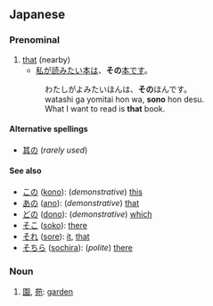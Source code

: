 ==Japanese==                             
===Prenominal===
{{ja-pos|h|prefix|rom=sono}}

# [[that]] (nearby)
#*[[私]][[が]][[読む|読み]][[たい]][[本]][[は]]、'''その'''[[本]][[です]]。
#:わたしがよみたいほんは、'''その'''ほんです。
#:watashi ga yomitai hon wa, '''sono''' hon desu.
#:What I want to read is '''that''' book.
====Alternative spellings====
*[[其の]] (''rarely used'')

====See also====
*[[この]] ([[kono]]): (''demonstrative'') [[this]]
*[[あの]] ([[ano]]): (''demonstrative'') [[that]]
*[[どの]] ([[dono]]): (''demonstrative'') [[which]]
*[[そこ]] ([[soko]]): [[there]]
*[[それ]] ([[sore]]): [[it]], [[that]]
*[[そちら]] ([[sochira]]): (''polite'') [[there]]

===Noun===
{{ja-noun|h|rom=sono}}

#[[園]], [[苑]]: [[garden]]